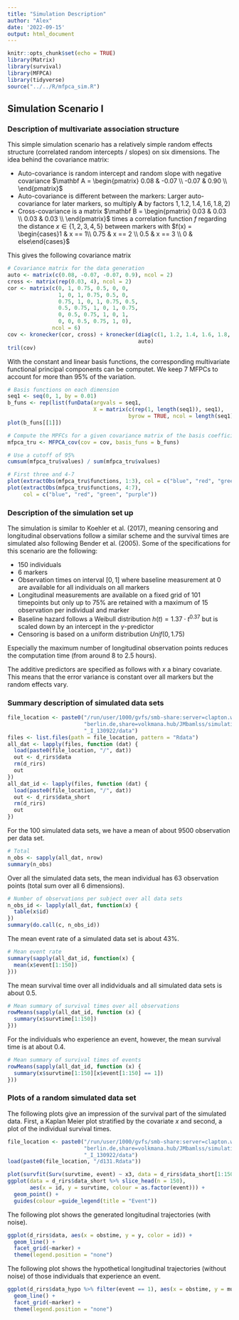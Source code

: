 ```yaml
---
title: "Simulation Description"
author: "Alex"
date: '2022-09-15'
output: html_document
---
```


```r
knitr::opts_chunk$set(echo = TRUE)
library(Matrix)
library(survival)
library(MFPCA)
library(tidyverse)
source("../../R/mfpca_sim.R")
```

## Simulation Scenario I

### Description of multivariate association structure

This simple simulation scenario has a relatively simple random effects structure (correlated random intercepts / slopes) on six dimensions. The idea behind the covariance matrix: 

* Auto-covariance is random intercept and random slope with negative covariance $\mathbf A = \begin{pmatrix}
    0.08 & -0.07 \\ 
  -0.07 & 0.90 \\ 
    \end{pmatrix}$
* Auto-covariance is different between the markers: Larger auto-covariance for later markers, so multiply $\mathbf A$ by factors $1, 1.2, 1.4, 1.6, 1.8, 2)$
* Cross-covariance is a matrix $\mathbf B = \begin{pmatrix}
    0.03 & 0.03 \\ 
  0.03 & 0.03 \\ 
    \end{pmatrix}$ times a correlation function $f$ regarding the distance $x \in \{1, 2, 3, 4, 5\}$ between markers with $f(x) = \begin{cases}1 & x == 1\\ 0.75 & x == 2 \\ 0.5 & x == 3 \\ 0 & else\end{cases}$ 
    
This gives the following covariance matrix

```r
# Covariance matrix for the data generation
auto <- matrix(c(0.08, -0.07, -0.07, 0.9), ncol = 2)
cross <- matrix(rep(0.03, 4), ncol = 2)
cor <- matrix(c(0, 1, 0.75, 0.5, 0, 0,
                1, 0, 1, 0.75, 0.5, 0,
                0.75, 1, 0, 1, 0.75, 0.5,
                0.5, 0.75, 1, 0, 1, 0.75,
                0, 0.5, 0.75, 1, 0, 1,
                0, 0, 0.5, 0.75, 1, 0),
              ncol = 6)
cov <- kronecker(cor, cross) + kronecker(diag(c(1, 1.2, 1.4, 1.6, 1.8, 2)), 
                                         auto)
tril(cov)
```

With the constant and linear basis functions, the corresponding multivariate functional principal components can be computet. We keep $7$ MFPCs to account for more than $95\%$ of the variation.

```r
# Basis functions on each dimension
seq1 <- seq(0, 1, by = 0.01)
b_funs <- rep(list(funData(argvals = seq1,
                           X = matrix(c(rep(1, length(seq1)), seq1),
                                      byrow = TRUE, ncol = length(seq1)))), 6)
plot(b_funs[[1]])

# Compute the MPFCs for a given covariance matrix of the basis coefficients
mfpca_tru <- MFPCA_cov(cov = cov, basis_funs = b_funs)

# Use a cutoff of 95%
cumsum(mfpca_tru$values) / sum(mfpca_tru$values)

# First three and 4-7
plot(extractObs(mfpca_tru$functions, 1:3), col = c("blue", "red", "green"))
plot(extractObs(mfpca_tru$functions, 4:7), 
     col = c("blue", "red", "green", "purple"))
```

### Description of the simulation set up

The simulation is similar to Koehler et al. (2017), meaning censoring and longitudinal observations follow a similar scheme and the survival times are simulated also following Bender et al. (2005). Some of the specifications for this scenario are the following:

* $150$ individuals
* $6$ markers
* Observation times on interval $[0, 1]$ where baseline measurement at $0$ are available for all individuals on all markers
* Longitudinal measurements are available on a fixed grid of $101$ timepoints but only up to $75\%$ are retained with a maximum of $15$ observation per individual and marker
* Baseline hazard follows a Weibull distribution $h(t) = 1.37 \cdot t^{0.37}$ but is scaled down by an intercept in the $\gamma$-predictor
* Censoring is based on a uniform distribution $Unif(0, 1.75)$

Especially the maximum number of longitudinal observation points reduces the computation time (from around $8$ to $2.5$ hours).

The additive predictors are specified as follows
\begin{align}
\eta_{\lambda} &=  1.37 \cdot t^{0.37}
\end{align}
\begin{align}
\eta_{\gamma i} &= -1.5 + 0.48*x_i
\end{align}
\begin{align}
\eta_{\mu k i} &= 0.2\cdot t - 0.25 \cdot x_i - 0.05 \cdot t \cdot x_i +
                           b_{k1i} + b_{k2i} \cdot t , \quad k = 1,..., 6
\end{align}
\begin{align}
\eta_{\alpha k} = \begin{cases}
1.5  & k = 1\\ 0.6  & k = 2 \\ 0.3  & k = 3 \\
-0.3  & k = 4 \\ -0.6   & k = 5\\ -1.5  & k = 6
\end{cases}
\end{align}
\begin{align}
\eta_{\sigma} = log(0.06)
\end{align}
with $x$ a binary covariate. This means that the error variance is constant over all markers but the random effects vary.

### Summary description of simulated data sets

```r
file_location <- paste0("/run/user/1000/gvfs/smb-share:server=clapton.wiwi.hu-",
                        "berlin.de,share=volkmana.hub/JMbamlss/simulation/scen",
                        "_I_130922/data")
files <- list.files(path = file_location, pattern = "Rdata")
all_dat <- lapply(files, function (dat) {
  load(paste0(file_location, "/", dat))
  out <- d_rirs$data
  rm(d_rirs)
  out
})
all_dat_id <- lapply(files, function (dat) {
  load(paste0(file_location, "/", dat))
  out <- d_rirs$data_short
  rm(d_rirs)
  out
})
```

For the 100 simulated data sets, we have a mean of about 9500 observation per data set.
```r
# Total
n_obs <- sapply(all_dat, nrow)
summary(n_obs)
```

Over all the simulated data sets, the mean individual has 63 observation points (total sum over all 6 dimensions).
```r
# Number of observations per subject over all data sets
n_obs_id <- lapply(all_dat, function(x) {
  table(x$id)
})
summary(do.call(c, n_obs_id))
```

The mean event rate of a simulated data set is about $43\%$.
```r
# Mean event rate
summary(sapply(all_dat_id, function(x) {
  mean(x$event[1:150])
}))
```

The mean survival time over all indidviduals and all simulated data sets is about $0.5$.
```r
# Mean summary of survival times over all observations
rowMeans(sapply(all_dat_id, function (x) {
  summary(x$survtime[1:150])
}))
```

For the individuals who experience an event, however, the mean survival time is at about $0.4$.
```r
# Mean summary of survival times of events
rowMeans(sapply(all_dat_id, function (x) {
  summary(x$survtime[1:150][x$event[1:150] == 1])
}))
```

### Plots of a random simulated data set

The following plots give an impression of the survival part of the simulated data. First, a Kaplan Meier plot stratified by the covariate $x$ and second, a plot of the individual survival times.

```r
file_location <- paste0("/run/user/1000/gvfs/smb-share:server=clapton.wiwi.hu-",
                        "berlin.de,share=volkmana.hub/JMbamlss/simulation/scen",
                        "_I_130922/data")
load(paste0(file_location, "/d131.Rdata"))

plot(survfit(Surv(survtime, event) ~ x3, data = d_rirs$data_short[1:150, ]))
ggplot(data = d_rirs$data_short %>% slice_head(n = 150),
       aes(x = id, y = survtime, colour = as.factor(event))) +
  geom_point() +
  guides(colour =guide_legend(title = "Event"))

```

The following plot shows the generated longitudinal trajectories (with noise).
```r
ggplot(d_rirs$data, aes(x = obstime, y = y, color = id)) +
  geom_line() +
  facet_grid(~marker) +
  theme(legend.position = "none")
```


The following plot shows the hypothetical longitudinal trajectories (without noise) of those individuals that experience an event.
```r
ggplot(d_rirs$data_hypo %>% filter(event == 1), aes(x = obstime, y = mu, color = id)) +
  geom_line() +
  facet_grid(~marker) +
  theme(legend.position = "none")
```

